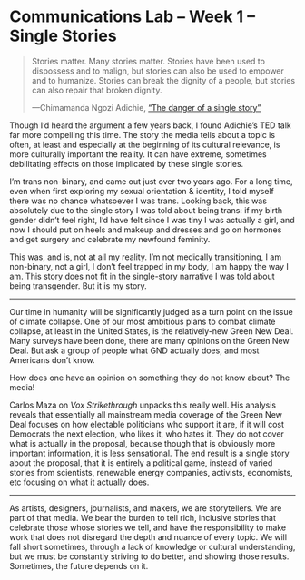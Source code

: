 
# Communications Lab – Week 1 – Single Stories

> Stories matter. Many stories matter. Stories have been used to dispossess and to malign, but stories can also be used to empower and to humanize. Stories can break the dignity of a people, but stories can also repair that broken dignity.
> 
> —Chimamanda Ngozi Adichie, [“The danger of a single story”](https://www.ted.com/talks/chimamanda_adichie_the_danger_of_a_single_story/transcript)

Though I’d heard the argument a few years back, I found Adichie’s TED talk far more compelling this time. The story the media tells about a topic is often, at least and especially at the beginning of its cultural relevance, is more culturally important the reality. It can have extreme, sometimes debilitating effects on those implicated by these single stories.

I’m trans non-binary, and came out just over two years ago. For a long time, even when first exploring my sexual orientation & identity, I told myself there was no chance whatsoever I was trans. Looking back, this was absolutely due to the single story I was told about being trans: if my birth gender didn’t feel right, I’d have felt since I was tiny I was actually a girl, and now I should put on heels and makeup and dresses and go on hormones and get surgery and celebrate my newfound feminity.

This was, and is, not at all my reality. I’m not medically transitioning, I am non-binary, not a girl, I don’t feel trapped in my body, I am happy the way I am. This story does not fit in the single-story narrative I was told about being transgender. But it is my story.

***

Our time in humanity will be significantly judged as a turn point on the issue of climate collapse. One of our most ambitious plans to combat climate collapse, at least in the United States, is the relatively-new Green New Deal. Many surveys have been done, there are many opinions on the Green New Deal. But ask a group of people what GND actually does, and most Americans don’t know.

How does one have an opinion on something they do not know about? The media!

<YouTube url="https://youtu.be/UpqFaf8vQfk" />

Carlos Maza on *Vox Strikethrough* unpacks this really well. His analysis reveals that essentially all mainstream media coverage of the Green New Deal focuses on how electable politicians who support it are, if it will cost Democrats the next election, who likes it, who hates it. They do not cover what is actually in the proposal, because though that is obviously more important information, it is less sensational. The end result is a single story about the proposal, that it is entirely a political game, instead of varied stories from scientists, renewable energy companies, activists, economists, etc focusing on what it actually does.

***

As artists, designers, journalists, and makers, we are storytellers. We are part of that media. We bear the burden to tell rich, inclusive stories that celebrate those whose stories we tell, and have the responsibility to make work that does not disregard the depth and nuance of every topic. We will fall short sometimes, through a lack of knowledge or cultural understanding, but we must be constantly striving to do better, and showing those results. Sometimes, the future depends on it.
